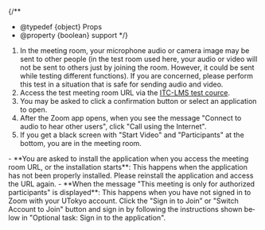 
{/**
  * @typedef {object} Props
  * @property {boolean} support
  */}

1. In the meeting room, your microphone audio or camera image may be sent to other people (in the test room used here, your audio or video will not be sent to others just by joining the room. However, it could be sent while testing different functions). If you are concerned, please perform this test in a situation that is safe for sending audio and video.
2. Access the test meeting room URL via the [ITC-LMS test cource](https://itc-lms.ecc.u-tokyo.ac.jp/lms/course?idnumber=20197J919010V02).
3. You may be asked to click a confirmation button or select an application to open.
4. After the Zoom app opens, when you see the message "Connect to audio to hear other users", click "Call using the Internet".
5. If you get a black screen with "Start Video" and "Participants" at the bottom, you are in the meeting room.

<Help lang="en" support={props.support}>
  - **You are asked to install the application when you access the meeting room URL, or the installation starts**: This happens when the application has not been properly installed. Please reinstall the application and access the URL again.
  - **When the message "This meeting is only for authorized participants" is displayed**: This happens when you have not signed in to Zoom with your UTokyo account. Click the "Sign in to Join” or "Switch Account to Join" button and sign in by following the instructions shown below in "Optional task: Sign in to the application".
</Help>
